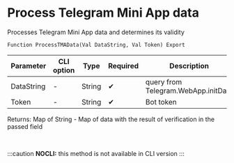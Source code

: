 ﻿---
sidebar_position: 6
description: Process Telegram Mini App data  and other functions to work with Telegram in the Open Integration Package, a free open-source integration library for 1C:Enterprise 8, OneScript and CLI
keywords: [1C, 1С, 1С:Enterprise, 1С:Enterprise 8.3, API, Integration, Services, Exchange, OneScript, CLI, Telegram]
---


# Process Telegram Mini App data 
 Processes Telegram Mini App data and determines its validity



`Function ProcessTMAData(Val DataString, Val Token) Export`

  | Parameter | CLI option | Type | Required | Description |
  |-|-|-|-|-|
  | DataString | - | String | &#x2714; | query from Telegram.WebApp.initData |
  | Token | - | String | &#x2714; | Bot token |

  
  Returns:  Map of String - Map of data with the result of verification in the passed field

<br/>


:::caution
**NOCLI:** this method is not available in CLI version
:::
<br/>



```bsl title="1C:Enterprise/OneScript code example"

```
 




